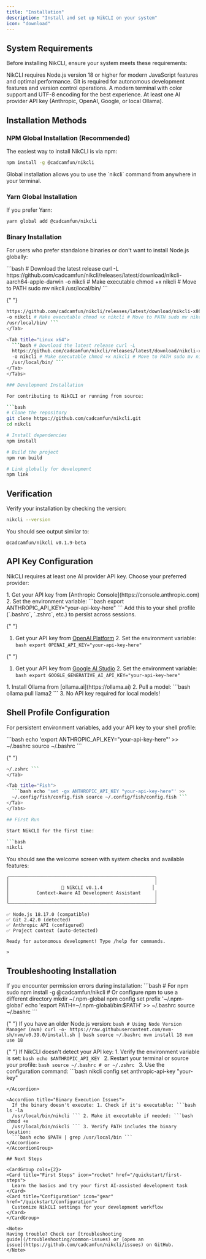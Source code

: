 ```yaml
---
title: "Installation"
description: "Install and set up NikCLI on your system"
icon: "download"
---
```


## System Requirements

Before installing NikCLI, ensure your system meets these requirements:

<CardGroup cols={2}>
  <Card title="Node.js 18+" icon="node-js">
    NikCLI requires Node.js version 18 or higher for modern JavaScript features
    and optimal performance.
  </Card>
  <Card title="Git" icon="git-alt">
    Git is required for autonomous development features and version control
    operations.
  </Card>
  <Card title="Terminal" icon="terminal">
    A modern terminal with color support and UTF-8 encoding for the best
    experience.
  </Card>
  <Card title="API Keys" icon="key">
    At least one AI provider API key (Anthropic, OpenAI, Google, or local
    Ollama).
  </Card>
</CardGroup>

## Installation Methods

### NPM Global Installation (Recommended)

The easiest way to install NikCLI is via npm:

```bash
npm install -g @cadcamfun/nikcli
```

<Note>
  Global installation allows you to use the `nikcli` command from anywhere in
  your terminal.
</Note>

### Yarn Global Installation

If you prefer Yarn:

```bash
yarn global add @cadcamfun/nikcli
```

### Binary Installation

For users who prefer standalone binaries or don't want to install Node.js globally:

<Tabs>
  <Tab title="macOS ARM64">
    ```bash # Download the latest release curl -L
    https://github.com/cadcamfun/nikcli/releases/latest/download/nikcli-aarch64-apple-darwin
    -o nikcli # Make executable chmod +x nikcli # Move to PATH sudo mv nikcli
    /usr/local/bin/ ```
  </Tab>

{" "}
<Tab title="macOS Intel">
  ```bash # Download the latest release curl -L
  https://github.com/cadcamfun/nikcli/releases/latest/download/nikcli-x86_64-apple-darwin
  -o nikcli # Make executable chmod +x nikcli # Move to PATH sudo mv nikcli
  /usr/local/bin/ ```
</Tab>

  <Tab title="Linux x64">
    ```bash # Download the latest release curl -L
    https://github.com/cadcamfun/nikcli/releases/latest/download/nikcli-x86_64-linux
    -o nikcli # Make executable chmod +x nikcli # Move to PATH sudo mv nikcli
    /usr/local/bin/ ```
  </Tab>
</Tabs>

### Development Installation

For contributing to NikCLI or running from source:

```bash
# Clone the repository
git clone https://github.com/cadcamfun/nikcli.git
cd nikcli

# Install dependencies
npm install

# Build the project
npm run build

# Link globally for development
npm link
```

## Verification

Verify your installation by checking the version:

```bash
nikcli --version
```

You should see output similar to:

```
@cadcamfun/nikcli v0.1.9-beta
```

## API Key Configuration

NikCLI requires at least one AI provider API key. Choose your preferred provider:

<Tabs>
  <Tab title="Anthropic Claude (Recommended)">
    1. Get your API key from [Anthropic Console](https://console.anthropic.com)
    2. Set the environment variable: ```bash export
    ANTHROPIC_API_KEY="your-api-key-here" ```
    <Tip>
      Add this to your shell profile (`.bashrc`, `.zshrc`, etc.) to persist
      across sessions.
    </Tip>
  </Tab>

{" "}
<Tab title="OpenAI GPT">
  1. Get your API key from [OpenAI
  Platform](https://platform.openai.com/api-keys) 2. Set the environment
  variable: ```bash export OPENAI_API_KEY="your-api-key-here" ```
</Tab>

{" "}
<Tab title="Google Gemini">
  1. Get your API key from [Google AI
  Studio](https://aistudio.google.com/app/apikey) 2. Set the environment
  variable: ```bash export GOOGLE_GENERATIVE_AI_API_KEY="your-api-key-here" ```
</Tab>

  <Tab title="Ollama (Local)">
    1. Install Ollama from [ollama.ai](https://ollama.ai) 2. Pull a model:
    ```bash ollama pull llama2 ``` 3. No API key required for local models!
  </Tab>
</Tabs>

## Shell Profile Configuration

For persistent environment variables, add your API key to your shell profile:

<Tabs>
  <Tab title="Bash">
    ```bash echo 'export ANTHROPIC_API_KEY="your-api-key-here"' >> ~/.bashrc
    source ~/.bashrc ```
  </Tab>

{" "}
<Tab title="Zsh">
  ```bash echo 'export ANTHROPIC_API_KEY="your-api-key-here"' >> ~/.zshrc source
  ~/.zshrc ```
</Tab>

  <Tab title="Fish">
    ```bash echo 'set -gx ANTHROPIC_API_KEY "your-api-key-here"' >>
    ~/.config/fish/config.fish source ~/.config/fish/config.fish ```
  </Tab>
</Tabs>

## First Run

Start NikCLI for the first time:

```bash
nikcli
```

You should see the welcome screen with system checks and available features:

```
╭─────────────────────────────────────────────────────╮
│                                                     │
│                   🚀 NikCLI v0.1.4                  │
│          Context-Aware AI Development Assistant     │
│                                                     │
╰─────────────────────────────────────────────────────╯

✅ Node.js 18.17.0 (compatible)
✅ Git 2.42.0 (detected)
✅ Anthropic API (configured)
✅ Project context (auto-detected)

Ready for autonomous development! Type /help for commands.

>
```

## Troubleshooting Installation

<AccordionGroup>
  <Accordion title="Permission Denied Errors">
    If you encounter permission errors during installation: ```bash # For npm
    sudo npm install -g @cadcamfun/nikcli # Or configure npm to use a different
    directory mkdir ~/.npm-global npm config set prefix '~/.npm-global' echo
    'export PATH=~/.npm-global/bin:$PATH' >> ~/.bashrc source ~/.bashrc ```
  </Accordion>

{" "}
<Accordion title="Node.js Version Issues">
  If you have an older Node.js version: ```bash # Using Node Version Manager
  (nvm) curl -o- https://raw.githubusercontent.com/nvm-sh/nvm/v0.39.0/install.sh
  | bash source ~/.bashrc nvm install 18 nvm use 18 ```
</Accordion>

{" "}
<Accordion title="API Key Not Detected">
  If NikCLI doesn't detect your API key: 1. Verify the environment variable is
  set: ```bash echo $ANTHROPIC_API_KEY ``` 2. Restart your terminal or source
  your profile: ```bash source ~/.bashrc # or ~/.zshrc ``` 3. Use the
  configuration command: ```bash nikcli config set anthropic-api-key "your-key"
  ```
</Accordion>

  <Accordion title="Binary Execution Issues">
    If the binary doesn't execute: 1. Check if it's executable: ```bash ls -la
    /usr/local/bin/nikcli ``` 2. Make it executable if needed: ```bash chmod +x
    /usr/local/bin/nikcli ``` 3. Verify PATH includes the binary location:
    ```bash echo $PATH | grep /usr/local/bin ```
  </Accordion>
</AccordionGroup>

## Next Steps

<CardGroup cols={2}>
  <Card title="First Steps" icon="rocket" href="/quickstart/first-steps">
    Learn the basics and try your first AI-assisted development task
  </Card>
  <Card title="Configuration" icon="gear" href="/quickstart/configuration">
    Customize NikCLI settings for your development workflow
  </Card>
</CardGroup>

<Note>
  Having trouble? Check our [troubleshooting
  guide](/troubleshooting/common-issues) or [open an
  issue](https://github.com/cadcamfun/nikcli/issues) on GitHub.
</Note>
